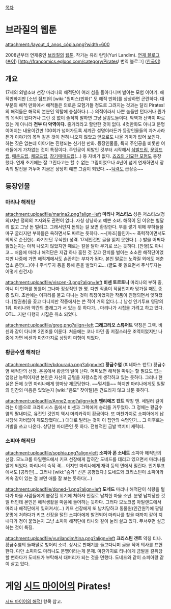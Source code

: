 [[목차]]
= 브라질의 웹툰 =

attachment:/layout_4_anos_cópia.png?width=600

2008년부터 연재중인 [[브라질]]의 [[웹툰]]. 작가는 유리 란딩(Yuri Landim).
[http://pirates-tales.blogspot.com 연재 블로그] ([[포어]])
[http://francomics.egloos.com/category/Pirates! 번역 블로그] ([[한국어]])

== 개요 ==
17세의 외발소녀 선장 마리나의 해적단이 여러 섬을 돌아다니며 벌이는 모험 이야기.
해적만화지만 [소년 점프]의 [wiki:"원피스(만화)" 모 해적 만화]를 상상하면 곤란하다. 대부분의 해적 만화에서 해적들은 의로운 모험가들 정도로 그려지는 것과는 달리 Pirates!의 해적들은 해적의 본분인 약탈에 충실하다.(...) 의적이라서 나쁜 놈들만 턴다거나 뭔가의 목적이 있다거나 그런 것 없이 솔직히 말하면 그냥 날강도들이다. 악역과 선역이 따로 있는 게 아니라 '''전부 다 악역이다.'''
줄거리라고 할만한 것이 없다. 4컷만화도 아니고 분명 이어지는 내용이건만 100회가 넘어가도록 세계관 설명이라든가 등장인물들의 과거사라든가 이야기의 목적 같은 것이 전혀 나오지 않았고 앞으로도 나올 기미가 없어 보인다. 하는 짓은 없는데 이야기는 진행되는 신기한 만화.
등장인물들, 특히 주인공을 비롯한 여캐들에게 가차없는 것이 특징이다. 주인공이 외발인 것부터 시작해서 [[삭발]]드립, [[문맹]]드립, [[매춘]]드립, [[체모]]드립, [[장기매매]]드립(...) 등 자비가 없다. [[죠죠의 기묘한 모험]]도 등장 했다.
연재 초기에는 잘 그린다고는 할 수 없는 그림이었으나 4년이 넘게 연재하면서 장족의 발전을 거두어 지금은 상당히 예쁜 그림이 되었다.~~[[덕력]]도 급상승~~

== 등장인물 ==
=== 마리나 해적단 ===
attachment:uploadfile/marina2.png?align=left '''마리나 저스티스''' 성은 저스티스(정의)지만 정의의 ㅈ자와도 관련이 없다. 자칭 상냥하고 예쁜 소녀. 해적이 된 이유는 별달리 없고 그냥 돈 벌려고. 그래서인지 돈되는 걸 보면 환장한다. 부를 쌓기 위해 부하들을 마구 굴리지만 부하들은 욕하면서도 따르는 듯하다. ~~[마조]들인가~~ 폭력적이면서도 의외로 순진한(...라기보단 무식한) 성격. 17세인건만 글을 읽지 못한다.(...) 발을 어쩌다 잃었는지는 아직 나오지 않았지만 때로는 칼을 달아 무기로 쓰는 듯하다. [잔병]도 아니고...
처음에 마리나 해적단은 지갑 하나 훔친 것 갖고 잔치를 벌이는 소소한 해적단이었지만 나중에 가면 해적계에서도 손꼽히는 부자가 된다. 본인 말로는 노략질 외에도 매춘업소 운영(...)이나 주식투자 등을 통해 돈을 벌었다고... (글도 못 읽으면서 주식투자는 어떻게 한건지)

attachment:uploadfile/viscen-3.png?align=left '''비센 토르토니''' 마리나의 부하 중, 아니 이 만화를 통틀어 그나마 정상적인 한 명. 다만 작품이 작품인지라 망가질 때도 종종 있다. 초반에는 이파리를 물고 다니는 것이 특징이었지만 작품이 진행되면서 잊혀졌다. [쌍권총]을 꽂고 다니지만 작중에서는 쓴 적이 거의 없다.(...)
남성 인기투표 영광의 1위.  마리나와 약간의 플래그가 서 있는 듯 하다가... 마리나가 시집을 가려고 하고 있다. OTL...지만 다행히 시집은 취소 되었다.


attachment:uploadfile/greg.png?align=left '''그레고리오 스튜어트''' 약칭은 그렉. 비센과 같이 다니며 2인조를 이룬다. 처음에는 코나 파던 좀 저질스러운 조역이었지만 나중에 가면 비센과 마찬가지로 상당히 미형이 되었다.





=== 황금수염 해적단 ===
attachment:uploadfile/bdourada.png?align=left '''황금수염''' (피네아스 갠트) 황금수염 해적단의 선장. 온몸에서 황금의 털이 난다. 어찌보면 해적질 따위는 할 필요도 없는 엄청난 능력이지만 본인은 자신의 금털을 자랑스럽게 생각하고 있는 듯하다. 그러나 현실은 돈에 눈먼 마리나에게 양마냥 제모당한다. ~~털셔틀~~ 하지만 마리나에게도 일말의 인간의 마음은 있었는지 [wiki:"음모" 잦이털]은 건드리지 않고 놔둔 듯하다.



attachment:uploadfile/Anne2.png?align=left '''앤리에즈 갠트''' 약칭 앤. 세일러 걸이라는 이름으로 크라이시스 돔에서 비센과 그렉에게 승리를 거두었다. 그 정체는 황금수염의 딸내미로, 유전인 것인지 역시 머리카락이 황금이다. 또 마찬가지로 소피아에게 납치당해 자비없이 제모당했다(...) 대대로 털리는 것이 이 집안의 숙명인가... 그 이후로는 가발을 쓰고 나온다. 상당한 파더콘인 듯 하다. 전형적인 금발 백치미 캐릭터.



=== 소피아 해적단 ===
attachment:uploadfile/sophia.png?align=left '''소피아 폰 소네트''' 소피아 해적단의 선장. 모노크롬 아일랜드에서 키프 선장에게 잡혀간 도네드를 데리고 있으면서 마리나를 알게 되었다. 마리나의 숙적 격... 이지만 마리나에게 재력 등의 면에서 밀린다. 인기투표에서도 [콩라인]... 그러나 [wiki:"슴가" 신은 공평했다.]
도네드와 크리스틴이 소피아와 계속 같이 있는 걸 보면 애를 잘 보는 듯하다(...)




attachment:uploadfile/doned-1.png?align=left '''도네드''' 마리나 해적단이 식량을 털다가 마을 사람들에게 붙잡힐 위기에 처하자 인질로 납치한 마을 소년. 분명 납치당한 것일 터인데 본인은 해적생활을 마음에 들어하는 듯하다. 그러다 모노크롬 아일랜드에서 마리나 해적단에게 잊혀져서(...) 키프 선장에게 또 납치당하고 동물원(인간원?)에 팔릴 운명에 처하다가 키프 선장을 털던 소피아에게 발견되어 마리나를 찾을 때까지 같이 지내다가 정이 붙었는지 그냥 소피아 해적단에 티나와 같이 눌러 살고 있다. 무서우면 실금하는 것이 특징.



attachment:uploadfile/yurilandim/tina.png?align=left '''크리스틴 갠트''' 약칭 티나. 황금수염의 둘째딸로 벙어리 소녀. 상시로 판때기를 들고다니며 글을 적어 의사를 표현한다. 다만 소피아도 마리나도 문맹이라는게 문제. 마찬가지로 티나에게 금발을 갈취당할 뻔하다가 도네드가 부탁해서 대머리가 되는 것을 면했다. 도네드와 같이 소피아랑 같이 살고 있다.


= 게임 [[시드 마이어]]의 Pirates! =
[[시드 마이어의 해적!]] 항목 참고.
